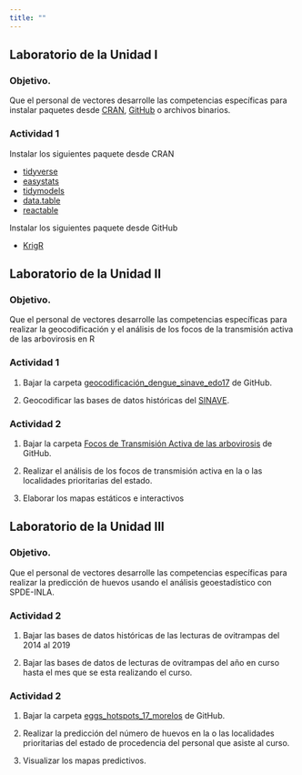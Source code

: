 ```yaml
---
title: ""
---
```


## Laboratorio de la Unidad I

### Objetivo.

Que el personal de vectores desarrolle las competencias específicas para instalar paquetes desde [CRAN](https://cran.r-project.org), [GitHub](https://github.com) o archivos binarios.

### Actividad 1

Instalar los siguientes paquete desde CRAN

-   [tidyverse](https://www.tidyverse.org)
-   [easystats](https://easystats.github.io/easystats/)
-   [tidymodels](https://www.tidymodels.org)
-   [data.table](http://rdatatable.gitlab.io/data.table/)
-   [reactable](https://glin.github.io/reactable/)

Instalar los siguientes paquete desde GitHub

-   [KrigR](https://github.com/ErikKusch/KrigR)

## Laboratorio de la Unidad II

### Objetivo.

Que el personal de vectores desarrolle las competencias específicas para realizar la geocodificación y el análisis de los focos de la transmisión activa de las arbovirosis en R

### Actividad 1

1.  Bajar la carpeta [geocodificación_dengue_sinave_edo17](https://github.com/fdzul/geocodificacion_dengue_sinave_edo17) de GitHub.

2.  Geocodificar las bases de datos históricas del [SINAVE](https://www.sinave.gob.mx).

### Actividad 2

1.  Bajar la carpeta [Focos de Transmisión Activa de las arbovirosis](https://github.com/fdzul/focos_transmision_activa_dengue_2025_morelos) de GitHub.

2.  Realizar el análisis de los focos de transmisión activa en la o las localidades prioritarias del estado.

3.  Elaborar los mapas estáticos e interactivos

## Laboratorio de la Unidad III

### Objetivo.

Que el personal de vectores desarrolle las competencias específicas para realizar la predicción de huevos usando el análisis geoestadístico con SPDE-INLA.

### Actividad 2

1.  Bajar las bases de datos históricas de las lecturas de ovitrampas del 2014 al 2019

2.  Bajar las bases de datos de lecturas de ovitrampas del año en curso hasta el mes que se esta realizando el curso.

### Actividad 2

1.  Bajar la carpeta [eggs_hotspots_17_morelos]() de GitHub.

2.  Realizar la predicción del número de huevos en la o las localidades prioritarias del estado de procedencia del personal que asiste al curso.

3.  Visualizar los mapas predictivos.
